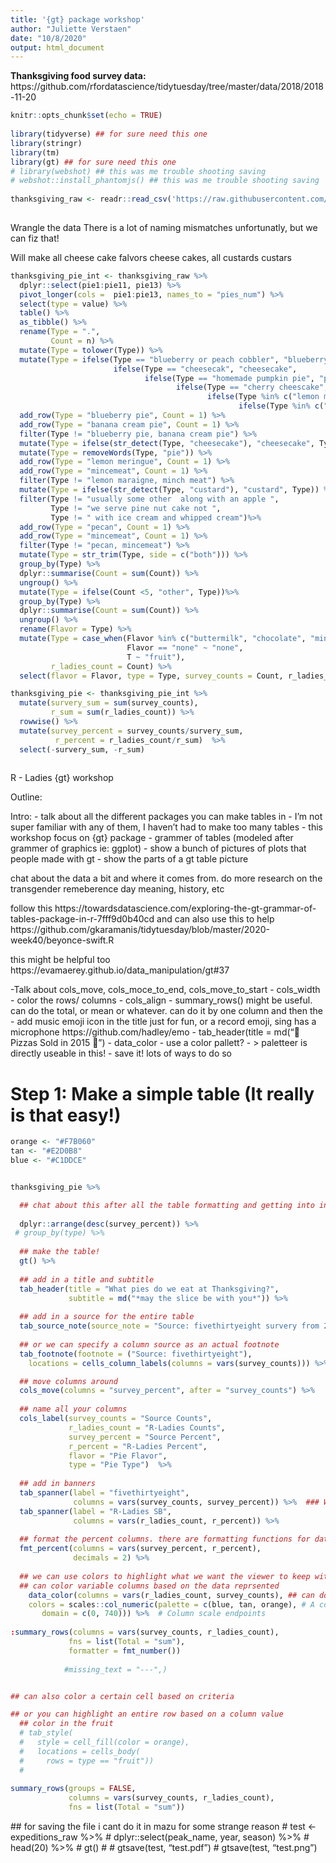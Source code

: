 ```yaml
---
title: '{gt} package workshop'
author: "Juliette Verstaen"
date: "10/8/2020"
output: html_document
---
```


**Thanksgiving food survey data:**
https://github.com/rfordatascience/tidytuesday/tree/master/data/2018/2018-11-20
 
```r
 
knitr::opts_chunk$set(echo = TRUE)
 
library(tidyverse) ## for sure need this one
library(stringr)
library(tm)
library(gt) ## for sure need this one
# library(webshot) ## this was me trouble shooting saving
# webshot::install_phantomjs() ## this was me trouble shooting saving
 
thanksgiving_raw <- readr::read_csv('https://raw.githubusercontent.com/rfordatascience/tidytuesday/master/data/2018/2018-11-20/thanksgiving_meals.csv')
 
```

Wrangle the data
There is a lot of naming mismatches unfortunatly, but we can fiz that!

Will make all cheese cake falvors cheese cakes, all custards custars
```r
thanksgiving_pie_int <- thanksgiving_raw %>% 
  dplyr::select(pie1:pie11, pie13) %>% 
  pivot_longer(cols =  pie1:pie13, names_to = "pies_num") %>% 
  select(type = value) %>% 
  table() %>%
  as_tibble() %>% 
  rename(Type = ".",
         Count = n) %>% 
  mutate(Type = tolower(Type)) %>% 
  mutate(Type = ifelse(Type == "blueberry or peach cobbler", "blueberry",
                       ifelse(Type == "cheesecak", "cheesecake",
                              ifelse(Type == "homemade pumpkin pie", "pumpkin", 
                                     ifelse(Type == "cherry cheescake", "cherry cheesecake", 
                                            ifelse(Type %in% c("lemon merang", "lemon mirangue"), "lemon meringue", 
                                                   ifelse(Type %in% c("mince meat", "minced meat"), "mincemeat", Type))))))) %>% 
  add_row(Type = "blueberry pie", Count = 1) %>% 
  add_row(Type = "banana cream pie", Count = 1) %>% 
  filter(Type != "blueberry pie, banana cream pie") %>% 
  mutate(Type = ifelse(str_detect(Type, "cheesecake"), "cheesecake", Type)) %>% 
  mutate(Type = removeWords(Type, "pie")) %>% 
  add_row(Type = "lemon meringue", Count = 1) %>% 
  add_row(Type = "mincemeat", Count = 1) %>% 
  filter(Type != "lemon maraigne, minch meat") %>% 
  mutate(Type = ifelse(str_detect(Type, "custard"), "custard", Type)) %>% 
  filter(Type != "usually some other  along with an apple ",
         Type != "we serve pine nut cake not ",
         Type != " with ice cream and whipped cream")%>% 
  add_row(Type = "pecan", Count = 1) %>% 
  add_row(Type = "mincemeat", Count = 1) %>% 
  filter(Type != "pecan, mincemeat") %>% 
  mutate(Type = str_trim(Type, side = c("both"))) %>% 
  group_by(Type) %>% 
  dplyr::summarise(Count = sum(Count)) %>% 
  ungroup() %>% 
  mutate(Type = ifelse(Count <5, "other", Type))%>% 
  group_by(Type) %>% 
  dplyr::summarise(Count = sum(Count)) %>% 
  ungroup() %>% 
  rename(Flavor = Type) %>% 
  mutate(Type = case_when(Flavor %in% c("buttermilk", "chocolate", "mincemeat", "other", "sweet potato") ~ "other",
                          Flavor == "none" ~ "none", 
                          T ~ "fruit"),
         r_ladies_count = Count) %>% 
  select(flavor = Flavor, type = Type, survey_counts = Count, r_ladies_count) 

thanksgiving_pie <- thanksgiving_pie_int %>% 
  mutate(survery_sum = sum(survey_counts),
         r_sum = sum(r_ladies_count)) %>% 
  rowwise() %>% 
  mutate(survey_percent = survey_counts/survery_sum,
          r_percent = r_ladies_count/r_sum)  %>% 
  select(-survery_sum, -r_sum)
  
```



R - Ladies {gt} workshop
 

Outline:
 
Intro:
- talk about all the different packages you can make tables in
- I'm not super familiar with any of them, I haven't had to make too many tables
- this workshop focus on {gt} package - grammer of tables (modeled after grammer of graphics ie: ggplot)
- show a bunch of pictures of plots that people made with gt
- show the parts of a gt table picture
 
chat about the data a bit and where it comes from. do more research on the transgender remeberence day meaning, history, etc


follow this https://towardsdatascience.com/exploring-the-gt-grammar-of-tables-package-in-r-7fff9d0b40cd and can also use this to help https://github.com/gkaramanis/tidytuesday/blob/master/2020-week40/beyonce-swift.R
 
this might be helpful too  https://evamaerey.github.io/data_manipulation/gt#37
 
-Talk about cols_move, cols_moce_to_end, cols_move_to_start
- cols_width
- color the rows/ columns
- cols_align
- summary_rows() might be useful. can do the total, or mean or whatever. can do it by one column and then the
- add music emoji icon in the title just for fun, or a record emoji, sing has a microphone https://github.com/hadley/emo
      - tab_header(title = md("&#127829; Pizzas Sold in 2015 &#127829;")
- data_color
- use a color pallett? - > paletteer is directly useable in this!
- save it! lots of ways to do so
 
 
 
# Step 1: Make a simple table (It really is that easy!)
```r

orange <- "#F7B060"
tan <- "#E2D0B8"
blue <- "#C1DDCE"


thanksgiving_pie %>% 

  ## chat about this after all the table formatting and getting into internal formatting, a good reminder that we are using a df to creat the table, can modify !
  
  dplyr::arrange(desc(survey_percent)) %>% 
 # group_by(type) %>% 
  
  ## make the table!
  gt() %>% 
  
  ## add in a title and subtitle
  tab_header(title = "What pies do we eat at Thanksgiving?",
             subtitle = md("*may the slice be with you*")) %>% 
  
  ## add in a source for the entire table
  tab_source_note(source_note = "Source: fivethirtyeight survery from 2015") %>% 
  
  ## or we can specify a column source as an actual footnote
  tab_footnote(footnote = ("Source: fivethirtyeight"),
    locations = cells_column_labels(columns = vars(survey_counts))) %>% 

  ## move columns around
  cols_move(columns = "survey_percent", after = "survey_counts") %>% 
    
  ## name all your columns
  cols_label(survey_counts = "Source Counts", 
             r_ladies_count = "R-Ladies Counts",
             survey_percent = "Source Percent",
             r_percent = "R-Ladies Percent",
             flavor = "Pie Flavor",
             type = "Pie Type")  %>% 
  
  ## add in banners
  tab_spanner(label = "fivethirtyeight",
              columns = vars(survey_counts, survey_percent)) %>%  ### WEIRD, you have to use the OG data name, not the renamed column label
  tab_spanner(label = "R-Ladies SB",
              columns = vars(r_ladies_count, r_percent)) %>% 
  
  ## format the percent columns. there are formatting functions for date/time, currency, scientific notation, numbers, etc. we are going to format these percentages
  fmt_percent(columns = vars(survey_percent, r_percent),
              decimals = 2) %>% 
  
  ## we can use colors to highlight what we want the viewer to keep with them as a main take away
  ## can color variable columns based on the data reprsented 
    data_color(columns = vars(r_ladies_count, survey_counts), ## can do this for 1 or more columns
    colors = scales::col_numeric(palette = c(blue, tan, orange), # A color scheme (gradient)
       domain = c(0, 740))) %>%  # Column scale endpoints
  
:summary_rows(columns = vars(survey_counts, r_ladies_count),
             fns = list(Total = "sum"),
             formatter = fmt_number())
            
            #missing_text = "---",)


## can also color a certain cell based on criteria 

## or you can highlight an entire row based on a column value
  ## color in the fruit
  # tab_style(
  #   style = cell_fill(color = orange),
  #   locations = cells_body(
  #     rows = type == "fruit")) 
  # 
  
summary_rows(groups = FALSE,
             columns = vars(survey_counts, r_ladies_count),
             fns = list(Total = "sum"))
```
 
 
 
 
 
 
 
 
 
 
 
 
 
 
 ## for saving the file i cant do it in mazu for some strange reason
# test <- expeditions_raw %>%
#   dplyr::select(peak_name, year, season) %>%
#   head(20) %>%
#   gt()
#
# gtsave(test, "test.pdf")
# gtsave(test, "test.png")
